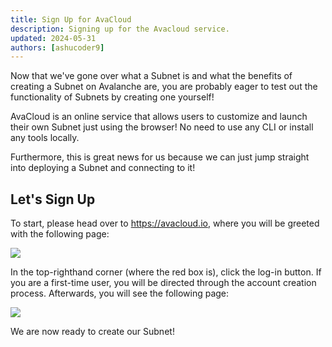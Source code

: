 ```yaml
---
title: Sign Up for AvaCloud
description: Signing up for the Avacloud service.
updated: 2024-05-31
authors: [ashucoder9]
---
```


Now that we've gone over what a Subnet is and what the benefits of creating a Subnet on Avalanche are, you are probably eager to test out the functionality of Subnets by creating one yourself!

AvaCloud is an online service that allows users to customize and launch their own Subnet just using the browser! No need to use any CLI or install any tools locally.

Furthermore, this is great news for us because we can just jump straight into deploying a Subnet and connecting to it!

## Let's Sign Up

To start, please head over to https://avacloud.io, where you will be greeted with the following page:

![](/course/avalanche-fundamentals/19.png)

In the top-righthand corner (where the red box is), click the log-in button. If you are a first-time user, you will be directed through the account creation process. Afterwards, you will see the following page:

![](/course/avalanche-fundamentals/20.png)

We are now ready to create our Subnet!